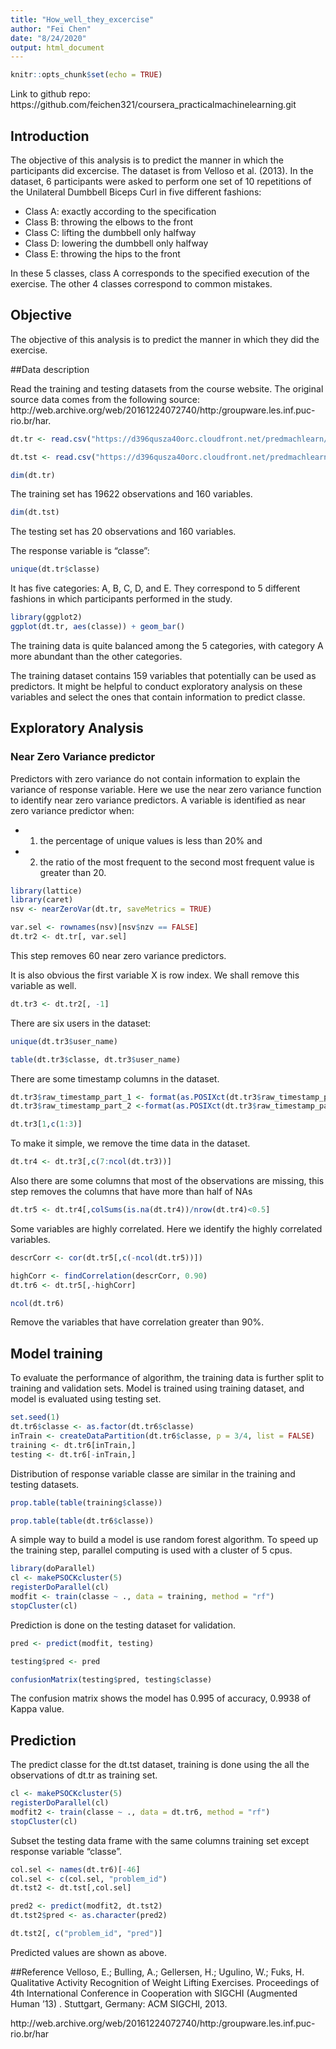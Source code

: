 ```yaml
---
title: "How_well_they_excercise"
author: "Fei Chen"
date: "8/24/2020"
output: html_document
---
```


```r
knitr::opts_chunk$set(echo = TRUE)
```

Link to github repo: 
https://github.com/feichen321/coursera_practicalmachinelearning.git

## Introduction

The objective of this analysis is to predict the manner in which the participants did excercise. The dataset is from Velloso et al. (2013). In the dataset, 6 participants were asked to perform one set of 10 repetitions of the Unilateral Dumbbell Biceps Curl in five different fashions:

- Class A: exactly according to the specification
- Class B: throwing the elbows to the front
- Class C: lifting the dumbbell only halfway
- Class D: lowering the dumbbell only halfway
- Class E: throwing the hips to the front

In these 5 classes, class A corresponds to the specified execution of the exercise. The other 4 classes correspond to common mistakes. 

## Objective
The objective of this analysis is to predict the manner in which they did the exercise. 


##Data description

Read the training and testing datasets from the course website. The original source data comes from the following source: http://web.archive.org/web/20161224072740/http:/groupware.les.inf.puc-rio.br/har.

```r
dt.tr <- read.csv("https://d396qusza40orc.cloudfront.net/predmachlearn/pml-training.csv", stringsAsFactors = F)

dt.tst <- read.csv("https://d396qusza40orc.cloudfront.net/predmachlearn/pml-testing.csv", stringsAsFactors = F)
```


```r
dim(dt.tr)
```

The training set has 19622 observations and 160 variables. 

```r
dim(dt.tst)
```

The testing set has 20 observations and 160 variables.

The response variable is "classe":

```r
unique(dt.tr$classe)
```

It has five categories: A, B, C, D, and E. They correspond to 5 different fashions in which participants performed in the study.

```r
library(ggplot2)
ggplot(dt.tr, aes(classe)) + geom_bar()
```

The training data is quite balanced among the 5 categories, with category A more abundant than the other categories.

The training dataset contains 159 variables that potentially can be used as predictors. It might be helpful to conduct exploratory analysis on these variables and select the ones that contain information to predict classe.

## Exploratory Analysis 

### Near Zero Variance predictor
Predictors with zero variance do not contain information to explain the variance of response variable. Here we use the near zero variance function to identify near zero variance predictors. A variable is identified as near zero variance predictor when:

 * 1. the percentage of unique values is less than 20% and

 * 2. the ratio of the most frequent to the second most frequent value is greater than 20.


```r
library(lattice)
library(caret)
nsv <- nearZeroVar(dt.tr, saveMetrics = TRUE)
```

```r
var.sel <- rownames(nsv)[nsv$nzv == FALSE]
dt.tr2 <- dt.tr[, var.sel]
```

This step removes 60 near zero variance predictors.


It is also obvious the first variable X is row index. We shall remove this variable as well.

```r
dt.tr3 <- dt.tr2[, -1]
```


There are six users in the dataset:

```r
unique(dt.tr3$user_name)
```

```r
table(dt.tr3$classe, dt.tr3$user_name)
```

There are some timestamp columns in the dataset. 

```r
dt.tr3$raw_timestamp_part_1 <- format(as.POSIXct(dt.tr3$raw_timestamp_part_1, origin = "1970-01-01", tz = ""))
dt.tr3$raw_timestamp_part_2 <-format(as.POSIXct(dt.tr3$raw_timestamp_part_2, origin = "1970-01-01", tz = ""), "%H:%M:%S")
```

```r
dt.tr3[1,c(1:3)]
```

To make it simple, we remove the time data in the dataset.

```r
dt.tr4 <- dt.tr3[,c(7:ncol(dt.tr3))]
```

Also there are some columns that most of the observations are missing, this step removes the columns that have more than half of NAs

```r
dt.tr5 <- dt.tr4[,colSums(is.na(dt.tr4))/nrow(dt.tr4)<0.5]
```

Some variables are highly correlated. Here we identify the highly correlated variables.

```r
descrCorr <- cor(dt.tr5[,c(-ncol(dt.tr5))])
```

```r
highCorr <- findCorrelation(descrCorr, 0.90)
dt.tr6 <- dt.tr5[,-highCorr]

ncol(dt.tr6)
```

Remove the variables that have correlation greater than 90%. 

## Model training

To evaluate the performance of algorithm, the training data is further split to training and validation sets. Model is trained using training dataset, and model is evaluated using testing set.

```r
set.seed(1)
dt.tr6$classe <- as.factor(dt.tr6$classe)
inTrain <- createDataPartition(dt.tr6$classe, p = 3/4, list = FALSE)
training <- dt.tr6[inTrain,]
testing <- dt.tr6[-inTrain,]
```

Distribution of response variable classe are similar in the training and testing datasets.

```r
prop.table(table(training$classe))
```

```r
prop.table(table(dt.tr6$classe))
```

A simple way to build a model is use random forest algorithm. To speed up the training step, parallel computing is used with a cluster of 5 cpus.

```r
library(doParallel)
cl <- makePSOCKcluster(5)
registerDoParallel(cl)
modfit <- train(classe ~ ., data = training, method = "rf")
stopCluster(cl)
```


Prediction is done on the testing dataset for validation.

```r
pred <- predict(modfit, testing)

```

```r
testing$pred <- pred
```

```r
confusionMatrix(testing$pred, testing$classe)
```

The confusion matrix shows the model has 0.995 of accuracy, 0.9938 of Kappa value.

## Prediction

The predict classe for the dt.tst dataset, training is done using the all the observations of dt.tr as training set.

```r
cl <- makePSOCKcluster(5)
registerDoParallel(cl)
modfit2 <- train(classe ~ ., data = dt.tr6, method = "rf")
stopCluster(cl)
```


Subset the testing data frame with the same columns training set except response variable "classe".

```r
col.sel <- names(dt.tr6)[-46]
col.sel <- c(col.sel, "problem_id")
dt.tst2 <- dt.tst[,col.sel]
```


```r
pred2 <- predict(modfit2, dt.tst2)
dt.tst2$pred <- as.character(pred2)
```


```r
dt.tst2[, c("problem_id", "pred")]
```

Predicted values are shown as above.



##Reference
Velloso, E.; Bulling, A.; Gellersen, H.; Ugulino, W.; Fuks, H. Qualitative Activity Recognition of Weight Lifting Exercises. Proceedings of 4th International Conference in Cooperation with SIGCHI (Augmented Human '13) . Stuttgart, Germany: ACM SIGCHI, 2013.

http://web.archive.org/web/20161224072740/http:/groupware.les.inf.puc-rio.br/har